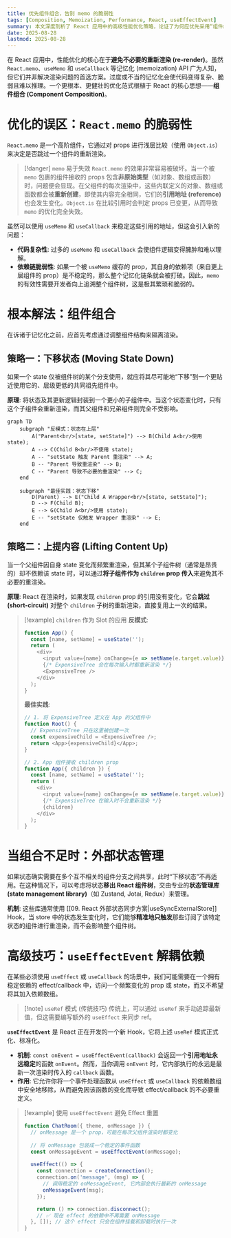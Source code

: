 ```yaml
---
title: 优先组件组合，告别 memo 的脆弱性
tags: [Composition, Memoization, Performance, React, useEffectEvent]
summary: 本文深度剖析了 React 应用中的高级性能优化策略，论证了为何应优先采用“组件组合”而非“记忆化 (Memoization)”。笔记系统性地阐述了 React.memo 的脆弱性，并详细介绍了两种核心的组件组合模式——“下移状态”与“上提内容”。此外，还探讨了外部状态管理以及 useEffectEvent 等用于处理复杂依赖关系的现代 Hooks。
date: 2025-08-28
lastmod: 2025-08-28
---
```

在 React 应用中，性能优化的核心在于**避免不必要的重新渲染 (re-render)**。虽然 `React.memo`、`useMemo` 和 `useCallback` 等记忆化 (memoization) API 广为人知，但它们并非解决渲染问题的首选方案。过度或不当的记忆化会使代码变得复杂、脆弱且难以推理。一个更根本、更健壮的优化范式根植于 React 的核心思想——**组件组合 (Component Composition)**。

# 优化的误区：`React.memo` 的脆弱性

`React.memo` 是一个高阶组件，它通过对 props 进行浅层比较（使用 `Object.is`）来决定是否跳过一个组件的重新渲染。

> [!danger] `memo` 易于失效
> `React.memo` 的效果非常容易被破坏。当一个被 `memo` 包裹的组件接收的 props 包含**非原始类型**（如对象、数组或函数）时，问题便会显现。在父组件的每次渲染中，这些内联定义的对象、数组或函数都会被**重新创建**，即使其内容完全相同，它们的**引用地址 (reference)** 也会发生变化。`Object.is` 在比较引用时会判定 props 已变更，从而导致 `memo` 的优化完全失效。

虽然可以使用 `useMemo` 和 `useCallback` 来稳定这些引用的地址，但这会引入新的问题：

- **代码复杂性**: 过多的 `useMemo` 和 `useCallback` 会使组件逻辑变得臃肿和难以理解。
- **依赖链脆弱性**: 如果一个被 `useMemo` 缓存的 prop，其自身的依赖项（来自更上层组件的 prop）是不稳定的，那么整个记忆化链条就会被打破。因此，`memo` 的有效性需要开发者向上追溯整个组件树，这是极其繁琐和脆弱的。

# 根本解法：组件组合

在诉诸于记忆化之前，应首先考虑通过调整组件结构来隔离渲染。

## 策略一：下移状态 (Moving State Down)

如果一个 state 仅被组件树的某个分支使用，就应将其尽可能地“下移”到一个更贴近使用它的、层级更低的共同祖先组件中。

**原理**: 将状态及其更新逻辑封装到一个更小的子组件中。当这个状态变化时，只有这个子组件会重新渲染，而其父组件和兄弟组件则完全不受影响。

```mermaid
graph TD
    subgraph "反模式：状态在上层"
        A("Parent<br/>[state, setState]") --> B(Child A<br/>使用 state);
        A --> C(Child B<br/>不使用 state);
        A -- "setState 触发 Parent 重渲染" --> A;
        B -- "Parent 导致重渲染" --> B;
        C -- "Parent 导致不必要的重渲染" --> C;
    end

    subgraph "最佳实践：状态下移"
        D(Parent) --> E("Child A Wrapper<br/>[state, setState]");
        D --> F(Child B);
        E --> G(Child A<br/>使用 state);
        E -- "setState 仅触发 Wrapper 重渲染" --> E;
    end
```

## 策略二：上提内容 (Lifting Content Up)

当一个父组件因自身 state 变化而频繁重渲染，但其某个子组件树（通常是昂贵的）却不依赖该 state 时，可以通过**将子组件作为 `children` prop 传入**来避免其不必要的重渲染。

**原理**: React 在渲染时，如果发现 `children` prop 的引用没有变化，它会**跳过 (short-circuit)** 对整个 `children` 子树的重新渲染，直接复用上一次的结果。

> [!example] `children` 作为 Slot 的应用
> **反模式**:
> ```js
> function App() {
>   const [name, setName] = useState('');
>   return (
>     <div>
>       <input value={name} onChange={e => setName(e.target.value)} />
>       {/* ExpensiveTree 会在每次输入时都重新渲染 */}
>       <ExpensiveTree />
>     </div>
>   );
> }
> ```
> **最佳实践**:
> ```js
> // 1. 将 ExpensiveTree 定义在 App 的父组件中
> function Root() {
>   // ExpensiveTree 只在这里被创建一次
>   const expensiveChild = <ExpensiveTree />;
>   return <App>{expensiveChild}</App>;
> }
> 
> // 2. App 组件接收 children prop
> function App({ children }) {
>   const [name, setName] = useState('');
>   return (
>     <div>
>       <input value={name} onChange={e => setName(e.target.value)} />
>       {/* ExpensiveTree 在输入时不会重新渲染 */}
>       {children}
>     </div>
>   );
> }
> ```

# 当组合不足时：外部状态管理

如果状态确实需要在多个互不相关的组件分支之间共享，此时“下移状态”不再适用。在这种情况下，可以考虑将状态**移出 React 组件树**，交由专业的**状态管理库 (state management library)**（如 Zustand, Jotai, Redux）来管理。

**机制**: 这些库通常使用 [[09. React 外部状态同步方案|useSyncExternalStore]] Hook，当 store 中的状态发生变化时，它们能够**精准地只触发**那些订阅了该特定状态的组件进行重渲染，而不会影响整个组件树。

# 高级技巧：`useEffectEvent` 解耦依赖

在某些必须使用 `useEffect` 或 `useCallback` 的场景中，我们可能需要在一个拥有稳定依赖的 effect/callback 中，访问一个频繁变化的 prop 或 state，而又不希望将其加入依赖数组。

> [!note] `useRef` 模式 (传统技巧)
> 传统上，可以通过 `useRef` 来手动追踪最新值，但这需要编写额外的 `useEffect` 来同步 ref。

**`useEffectEvent`** 是 React 正在开发的一个新 Hook，它将上述 `useRef` 模式正式化、标准化。

- **机制**: `const onEvent = useEffectEvent(callback)` 会返回一个**引用地址永远稳定**的函数 `onEvent`。然而，当你调用 `onEvent` 时，它内部执行的永远是最新一次渲染时传入的 `callback` 函数。
- **作用**: 它允许你将一个事件处理函数从 `useEffect` 或 `useCallback` 的依赖数组中安全地移除，从而避免因该函数的变化而导致 effect/callback 的不必要重定义。

> [!example] 使用 `useEffectEvent` 避免 Effect 重置
> ```js
> function ChatRoom({ theme, onMessage }) {
>   // onMessage 是一个 prop，可能在每次父组件渲染时都变化
>   
>   // 将 onMessage 包装成一个稳定的事件函数
>   const onMessageEvent = useEffectEvent(onMessage);
>   
>   useEffect(() => {
>     const connection = createConnection();
>     connection.on('message', (msg) => {
>       // 调用稳定的 onMessageEvent, 它内部会执行最新的 onMessage
>       onMessageEvent(msg);
>     });
> 
>     return () => connection.disconnect();
>     // ✅ 现在 effect 的依赖中不再需要 onMessage
>   }, []); // 这个 effect 只会在组件挂载和卸载时执行一次
> }
> ```

